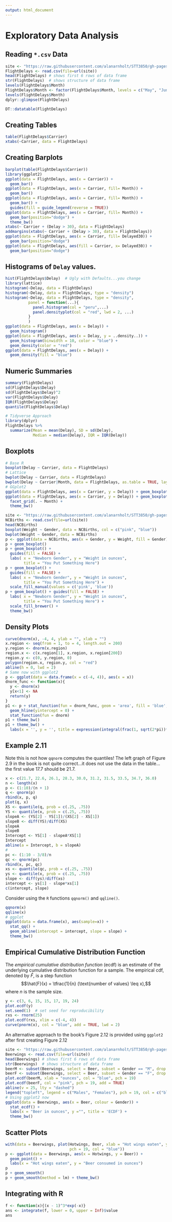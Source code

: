 ```yaml
---
output: html_document
---
```




Exploratory Data Analysis
========================================================

## Reading `*.csv` Data

```r
site <- "https://raw.githubusercontent.com/alanarnholt/STT3850/gh-pages/DataCSV/FlightDelays.csv"
FlightDelays <- read.csv(file=url(site))
head(FlightDelays) # shows first 6 rows of data frame
str(FlightDelays)  # shows structure of data frame
levels(FlightDelays$Month)
FlightDelays$Month <- factor(FlightDelays$Month, levels = c("May", "June"))
levels(FlightDelays$Month)
dplyr::glimpse(FlightDelays)
```

```r
DT::datatable(FlightDelays)
```

## Creating Tables

```r
table(FlightDelays$Carrier)
xtabs(~Carrier, data = FlightDelays)
```

## Creating Barplots

```r
barplot(table(FlightDelays$Carrier))
library(ggplot2)
ggplot(data = FlightDelays, aes(x = Carrier)) + 
  geom_bar()
ggplot(data = FlightDelays, aes(x = Carrier, fill= Month)) + 
  geom_bar()
ggplot(data = FlightDelays, aes(x = Carrier, fill= Month)) + 
  geom_bar() + 
  guides(fill = guide_legend(reverse = TRUE))
ggplot(data = FlightDelays, aes(x = Carrier, fill= Month)) + 
  geom_bar(position="dodge") + 
  theme_bw()
xtabs(~ Carrier + (Delay > 30), data = FlightDelays)
addmargins(xtabs(~ Carrier + (Delay > 30), data = FlightDelays))
ggplot(data = FlightDelays, aes(x = Carrier, fill= Delayed30)) + 
  geom_bar(position="dodge")
ggplot(data = FlightDelays, aes(fill = Carrier, x= Delayed30)) + 
  geom_bar(position="dodge")
```

## Histograms of `Delay` values.

```r
hist(FlightDelays$Delay)  # Ugly with Defaults...you change
library(lattice)
histogram(~Delay, data = FlightDelays)
histogram(~Delay, data = FlightDelays, type = "density")
histogram(~Delay, data = FlightDelays, type = "density",
          panel = function(...){
            panel.histogram(col = "peru",...)
            panel.densityplot(col = "red", lwd = 2, ...)
          }
          )
ggplot(data = FlightDelays, aes(x = Delay)) + 
  geom_histogram()
ggplot(data = FlightDelays, aes(x = Delay, y = ..density..)) + 
  geom_histogram(binwidth = 10, color = "blue") + 
  geom_density(color = "red")
ggplot(data = FlightDelays, aes(x = Delay)) + 
  geom_density(fill = "blue")
```

## Numeric Summaries

```r
summary(FlightDelays)
sd(FlightDelays$Delay)
sd(FlightDelays$Delay)^2
var(FlightDelays$Delay)
IQR(FlightDelays$Delay)
quantile(FlightDelays$Delay)
```

```r
# Tidyverse Approach
library(dplyr)
FlightDelays %>% 
  summarize(Mean = mean(Delay), SD = sd(Delay), 
            Median = median(Delay), IQR = IQR(Delay))
```


## Boxplots

```r
# Base R
boxplot(Delay ~ Carrier, data = FlightDelays)
# Lattice
bwplot(Delay ~ Carrier, data = FlightDelays)
bwplot(Delay ~ Carrier|Month, data = FlightDelays, as.table = TRUE, layout = c(2, 1))
# GGplot2
ggplot(data = FlightDelays, aes(x = Carrier, y = Delay)) + geom_boxplot()
ggplot(data = FlightDelays, aes(x = Carrier, y = Delay)) + geom_boxplot() + 
  facet_grid(. ~ Month) +
  theme_bw()
```

```r
site <- "https://raw.githubusercontent.com/alanarnholt/STT3850/gh-pages/DataCSV/NCBirths2004.csv"
NCBirths <- read.csv(file=url(site))
head(NCBirths)
boxplot(Weight ~ Gender, data = NCBirths, col = c("pink", "blue"))
bwplot(Weight ~ Gender, data = NCBirths)
p <- ggplot(data = NCBirths, aes(x = Gender, y = Weight, fill = Gender))
p + geom_boxplot()
p + geom_boxplot() + 
  guides(fill = FALSE) + 
  labs( x = "Newborn Gender", y = "Weight in ounces", 
        title = "You Put Something Here")
p + geom_boxplot() + 
  guides(fill = FALSE) + 
  labs( x = "Newborn Gender", y = "Weight in ounces", 
        title = "You Put Something Here") + 
  scale_fill_manual(values = c('pink', 'blue'))
p + geom_boxplot() + guides(fill = FALSE) + 
  labs( x = "Newborn Gender", y = "Weight in ounces", 
        title = "You Put Something Here") + 
  scale_fill_brewer() + 
  theme_bw()
```

## Density Plots

```r
curve(dnorm(x), -4, 4, ylab = "", xlab = "")
x.region <- seq(from = 1, to = 4, length.out = 200)
y.region <- dnorm(x.region)
region.x <- c(x.region[1], x.region, x.region[200])
region.y <- c(0, y.region, 0)
polygon(region.x, region.y, col = "red")
abline(h = 0, lwd = 2)
# Same now with ggplot2
p <- ggplot(data = data.frame(x = c(-4, 4)), aes(x = x))
dnorm_func <- function(x){
  y <- dnorm(x)
  y[x<1] <- NA
  return(y)
}
p1 <- p + stat_function(fun = dnorm_func, geom = 'area', fill = 'blue', alpha = 0.2) + 
  geom_hline(yintercept = 0) + 
  stat_function(fun = dnorm) 
p1 + theme_bw()
p1 + theme_bw() + 
  labs(x = '', y = '', title = expression(integral(frac(1, sqrt(2*pi))*e^{-x^2/2}*dx, 1, infinity)==0.1586553) ) # Break it down!
```

## Example 2.11 

Note this is not how `qqnorm` computes the quantiles!  The left graph of Figure 2.9 in the book is not quite correct...it does not use the data in the table...the first value 17.7 should be 21.7.

```r
x <- c(21.7, 22.6, 26.1, 28.3, 30.0, 31.2, 31.5, 33.5, 34.7, 36.0)
n <- length(x)
p <- (1:10)/(n + 1)
q <- qnorm(p)
rbind(x, p, q)
plot(q, x)
XS <- quantile(q, prob = c(.25, .75))
YS <- quantile(x, prob = c(.25, .75))
slopeA <- (YS[2] - YS[1])/(XS[2] - XS[1])
slopeB <- diff(YS)/diff(XS)
slopeA
slopeB
Intercept <- YS[1] - slopeA*XS[1]
Intercept
abline(a = Intercept, b = slopeA)
#
pc <- (1:10 - 3/8)/n
qc <- qnorm(pc)
rbind(x, pc, qc)
xs <- quantile(qc, prob = c(.25, .75))
ys <- quantile(x, prob = c(.25, .75))
slope <- diff(ys)/diff(xs)
intercept <- ys[1] - slope*xs[1]
c(intercept, slope)
```
Consider using the `R` functions `qqnorm()` and `qqline()`.

```r
qqnorm(x)
qqline(x)
# ggplot
ggplot(data = data.frame(x), aes(sample=x)) + 
  stat_qq() + 
  geom_abline(intercept = intercept, slope = slope) + 
  theme_bw()
```

## Empirical Cumulative Distribution Function

The _empirical cumulative distribution function_ (ecdf) is an estimate of the underlying cumulative distribution function for a sample.  The empirical cdf, denoted by $\hat{F}$, is a step function $$\hat{F}(x) = \tfrac{1}{n} (\text{number of values} \leq x),$$
where $n$ is the sample size.

```r
y <- c(3, 6, 15, 15, 17, 19, 24)
plot.ecdf(y)
set.seed(1)  # set seed for reproducibility
rxs <- rnorm(25)  
plot.ecdf(rxs, xlim = c(-4, 4))
curve(pnorm(x), col = "blue", add = TRUE, lwd = 2)
```

An alternative approach to the book's Figure 2.12 is provided using `ggplot2` after first creating Figure 2.12

```r
site <- "https://raw.githubusercontent.com/alanarnholt/STT3850/gh-pages/DataCSV/Beerwings.csv"
Beerwings <- read.csv(file=url(site))
head(Beerwings) # shows first 6 rows of data frame
str(Beerwings)  # shows structure of data frame
beerM <- subset(Beerwings, select = Beer, subset = Gender == "M", drop = TRUE)
beerF <- subset(Beerwings, select = Beer, subset = Gender == "F", drop = TRUE)
plot.ecdf(beerM, xlab = "ounces", col = "blue", pch = 19)
plot.ecdf(beerF, col = "pink", pch = 19, add = TRUE)
abline(v = 25, lty = "dashed")
legend("topleft", legend = c("Males", "Females"), pch = 19, col = c("blue", "pink"))
# Using ggplot2 now
ggplot(data = Beerwings, aes(x = Beer, colour = Gender)) + 
  stat_ecdf() + 
  labs(x = "Beer in ounces", y ="", title = 'ECDF') + 
  theme_bw()
```

## Scatter Plots

```r
with(data = Beerwings, plot(Hotwings, Beer, xlab = "Hot wings eaten", ylab = "Beer consumed", 
                            pch = 19, col = "blue"))
p <- ggplot(data = Beerwings, aes(x = Hotwings, y = Beer)) + 
  geom_point() + 
  labs(x = "Hot wings eaten", y = "Beer consumed in ounces")
p
p + geom_smooth()
p + geom_smooth(method = lm) + theme_bw()
```

## Integrating with R

```r
f <- function(x){(x - 1)^3*exp(-x)}
ans <- integrate(f, lower = 0, upper = Inf)$value
ans
```